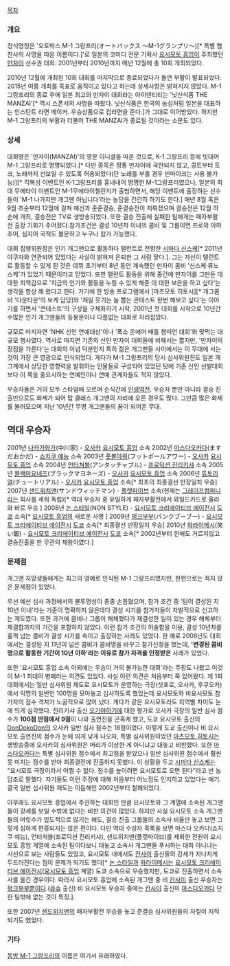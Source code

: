 [[목차]]

=== 개요 ===
정식명칭은 '오토박스 M-1 그랑프리(オートバックス 〜M-1グランプリ〜)[* 특별 협찬사의 사명을 따온 이름이다.]'로 일본의 코미디 전문 기획사 [[요시모토 흥업]]이 주최했던 [[만자이]] 선수권 대회. 2001년부터 2010년까지 매년 12월에 총 10회 개최되었다.

2010년 12월에 개최된 10회 대회를 마지막으로 종료되었다가 돌연 부활이 발표되었다. 2015년 여름 개최를 목표로 움직이고 있다고 하는데 상세사항은 밝혀지지 않았다.
M-1 그랑프리의 종료 후에 일본 최고의 만자이 대회라는 아이덴티티는 '닛신식품 THE MANZAI'[* 역시 스폰서의 사명을 따왔다. 닛신식품은 한국의 농심처럼 일본을 대표하는 인스턴트 라면 메이커. 우승상품으로 컵라면을 준다.]가 그대로 이어받았다. 하지만 M-1 그랑프리의 부활과 더불어 THE MANZAI가 종료될 것이라는 소문도 있다.

=== 상세 ===
대회명은 '만자이(MANZAI)'의 영문 이니셜을 따온 것으로, K-1 그랑프리 등에 빗대어 M-1 그랑프리로 명명되었다.[* 다만 종목은 정통 만자이에 국한되지 않고, 콩트부터 토크, 노래까지 선보일 수 있도록 허용되었다(단 노래를 부를 경우 핀마이크는 사용 불가능)][* 킥복싱 이벤트인 K-1그랑프리를 흉내내어 명명한 M-1그랑프리였으나, 일본의 최대 무에타이 이벤트인 M-1무에타이챌린지가 출범하면서, 해당 이벤트에 출장하는 선수들이 'M-1 나가지만 개그맨 아닙니다'라는 농담을 간간히 하기도 한다.] 매년 8월 혹은 9월 초순부터 12월에 걸쳐 예선과 준준결승, 준결승전이 치뤄졌으며 결승전은 12월 하순에 개최, 결승전은 TV로 생방송되었다. 또한 결승 진출에 실패한 팀에게는 패자부활전 출장 기회가 주어졌다.참가조건은  결성 10년차 이내의 콤비 및 그룹이면 프로와 아마추어, 심지어 국적도 불문하고 누구나 참가 가능했다.

대회 집행위원장은 인기 개그맨으로 활동하다 탤런트로 전향한 [[시마다 신스케]][* 2011년 야쿠자와 연관되어 있었다는 사실이 밝혀져 은퇴한 그 사람 맞다.]. 그는 자신이 탤런트로 활동할 수 있게 된 것은 데뷔 초기부터 8년 동안 계속했던 만자이 콤비 '신스케·류노스케'가 있었기 때문이라고 믿었다. 또한 탤런트 활동을 위해 중간에 만자이를 그만둔 데 대한 죄책감으로 '지금의 인기와 활동을 누릴 수 있게 해준 데 대한 보은을 하고 싶다'는 생각을 항상 해 왔다고 한다. 거기에 한 방송 프로그램에서 [마츠모토 히토시][* 개그콤비 '다운타운'의 보케 담당]와 '제일 웃기는 놈 뽑는 콘테스트 한번 해보고 싶다'는 이야기를 하면서 '콘테스트'의 구상을 구체화하기 시작, 2001년 첫 대회를 시작으로 10년간 수많은 인기 개그맨들의 등용문이나 다름없는 대회로 자리잡았다.

규모로 따지자면 'NHK 신인 연예대상'이나 '폭소 온에어 배틀 챔피언 대회'와 맞먹는 대규모 행사였다. 역사로 따지면 기존의 신인 만자이 대회들에 비해서는 짧지만, '만자이의 정점을 가른다'는 대회의 이념 덕분인지 특히 젊은 개그맨들 사이에서는 이 무대에 서는 것이 가장 큰 영광으로 인식되었다. 게다가 M-1 그랑프리의 당시 심사위원진도 일본 개그계에서 상당한 영향력을 발휘하는 인물들로 구성되어 있었던 탓에 기존 신인 선발대회보다 이 쪽을 중요시하는 연예인이나 연예 관계자들도 적지 않았다. 

우승자들은 거의 모두 스타덤에 오르며 순식간에 [[인생역전]]. 우승자 뿐만 아니라 결승 진출만으로도 화제가 되어 탑 클래스 개그맨의 자리에 오른 경우도 많다. 그만큼 많은 화제를 불러모으며 지난 10년간 무명 개그맨들의 꿈이 되어온 무대.

== 역대 우승자 ==
2001년 [[나카가와가]](中川家) - [[오사카]] [[요시모토 흥업]] 소속
2002년 [[마스다오카다]](ますだおかだ) - [[쇼치쿠 예능]] 소속
2003년 [[풋볼아워]](フットボールアワー) - [[오사카]] [[요시모토 흥업]] 소속
2004년 [[언터쳐블]](アンタッチャブル) - [[프로덕션 진리키샤]] 소속
2005년 [[블랙마요네즈]](ブラックマヨネーズ) - [[오사카]] [[요시모토 흥업]] 소속
2006년 [[튜토리얼]](チュートリアル) - [[오사카]] [[요시모토 흥업]] 소속[* 최초의 최종결선 만장일치 우승]
2007년 [[샌드위치맨]](サンドウィッチマン) - [[플랫파이브]] 소속(현재는 [[그레이프컴퍼니]]라는 회사를 세워 독립)[* 역대 우승자 중 유일하게 패자부활전에서 와일드카드로 올라와 바로 우승 ]
2008년 [[논 스타일]](NON STYLE) - [[요시모토 크리에이티브 에이전시]] [[도쿄]] 소속[* [[요시모토 흥업]]의 새로운 사명 ]
2009년 [[펑크부부]](パンクブーブー) - [[요시모토 크리에이티브 에이전시]] [[도쿄]] 소속[* 최종결선 만장일치 우승]
2010년 [[와라이메시]](笑い飯) - [[요시모토 크리에이티브 에이전시]] [[도쿄]] 소속[* 2002년부터 한해도 거르지않고 결승진출을 한 무관의 제왕이였다.]

=== 문제점 ===
개그맨 지망생들에게는 최고의 영예로 인식된 M-1 그랑프리였지만, 한편으로는 적지 않은 문제점이 있었다.

우선 예선 심사 과정에서의 불투명성이 종종 손꼽혔으며, 참가 조건 중 '팀이 결성된 지 10년 이내'라는 기준이 명확하지 않은데다 결성 시기를 참가자들이 자발적으로 신고하는 제도였다. 또한 과거에 콤비나 그룹이 해체했다가 재결성한 일이 있는 경우 해체부터 재결합까지의 기간을 포함하지 않았다. 이런 참가 조건의 허술함을 이용, 결성 10년차를 훌쩍 넘는 콤비가 결성 시기를 속이고 출장하는 사례도 있었다. 한 예로 2008년도 대회에서는 결성된 지 11년이 넘은 콤비가 콤비명을 바꾸고 참가신청을 했는데, ''''변경된 콤비명으로 활동한 기간이 10년 이하'라는 이유로 참가 자격을 인정받은''' 사례가 있었다.

또한 '요시모토 흥업 소속 이외에는 우승이 거의 불가능한 대회'라는 주장도 나왔고 이것이 M-1 최대의 병폐라는 의견도 있었다. 사실 이런 의견은 처음부터 쭉 있어왔다. 제 1회 대회에서는 일반 심사위원 제도로 요시모토가 운영하는 극장(삿포로, 오사카, 후쿠오카)에서 익명의 일반인 100명을 모아놓고 심사하도록 했었는데 요시모토와 비요시모토 참가자의 점수 격차가 노골적으로 많이 났다. 게다가 같은 요시모토라도 지역별 차이도 눈에 띄게 심각했다. 진리키샤 출신 [[오기야하기]]에 대한 평가로 오사카 극장의 일반 심사 점수가 '''100점 만점에서 9점'''이 나와 출연진을 곤혹케 했고, 도쿄 요시모토 출신의 [[DonDokoDon]]의 오사카 일반 심사 점수는 18점이었다. 이렇게 도쿄 출신이나 비 요시모토 출연진의 점수가 눈에 띄게 낮게 나오자, 특별 심사위원이었던 [[마츠모토 히토시]]는 생방송중에 오사카의 심사위원은 머리가 이상한 게 아니냐고 대놓고 비판했다. 또한 [[마스다오카다]]는 특별 심사위원 점수에서 최고점을 받았으나 일반 심사위원 점수에서 훨씬 못 미치는 점수를 받아 최종결전에 진출하지 못했다. 이 상황을 두고 [[시마다 신스케]]는 "요시모토 극장이라서 어쩔 수 없다. 점수를 높이려면 요시모토로 오면 된다"라고 반 농담조로 말했다. 자기들도 이런 주장에 대해 처음부터 어느정도 인지하고 있었다는 얘기. 결국 일반 심사위원 제도는 이듬해인 2002년부터 철폐되었다.

아무래도 요시모토 흥업에서 주관하는 대회인 만큼 요시모토와 그 계열에 소속된 개그맨들이 강세를 보일 수밖에 없다는 비판 의견이 많았다. 하지만 사실 요시모토 소속 개그맨들의 머릿수가 압도적으로 많기는 해도, 결승 진출 그룹들의 소속사 비율만 놓고 보면 그렇게 심하게 편중되지는 않은 편이다. 다만 역대 수상자 목록을 보면 마스다 오카다(쇼치쿠 예능), 언터처블(프로덕션 진리키샤), 샌드위치맨(플랫파이브)를 제외한 전원이 요시모토 흥업 계열에 소속된 팀이다보니 대놓고 소속사 개그맨들 푸시하는 대회 아니냐는 시선으로 보는 사람들도 있었고, 요시모토 내에서도 [[칸사이]] 출신들의 강세가 지나치게 두드러진다는 점이 문제가 되기도 했다[* [[논 스타일]]과 [[와라이메시]]는 [[요시모토 크리에이티브 에이전시]]([[요시모토 흥업]] 계열) 도쿄 소속으로 우승했지만, 도쿄로 진출하면서 소속사를 옮긴 경우이다. 따라서 요시모토 흥업에 소속된 개그맨 중 비 [[칸사이]] 출신 우승자는 [[펑크부부]]뿐이다.([[큐슈]] 출신) 비 요시모토 우승자 중에는 [[칸사이]] 출신이 [[마스다오카다]] 단 한 팀밖에 없는 것이 특징.].

또한 2007년 [[샌드위치맨]]의 패자부활전 우승을 놓고 준결승 심사위원들의 자질이 지적되기도 했었다. 

=== 기타 ===
[[동방 M-1 그랑프리]]의 이름은 여기서 유래하였다.
